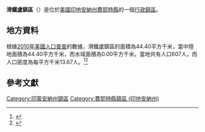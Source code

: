 {{noteTA
|G1=USState
|G2=地名
|G3=Unit
}}
{{Infobox settlement
|official_name            = 滑鐵盧鎮區
|native_name = Waterloo Township
|settlement_type          = [[行政鎮區|行政鎮區]]
|image_skyline            = 
|imagesize                = 
|image_map                = Map highlighting Waterloo Township, Fayette County, Indiana.svg
|mapsize                  = 250px
|pushpin_map  =USA Indiana
|pushpin_label = 滑鐵盧鎮區
|pushpin_label_position   = top
|pushpin_map_caption      = 滑鐵盧鎮區在印地安納州的位置
|subdivision_type         = [[世界政區索引|國家]]
|subdivision_type1        = [[美国州份|州份]]
|subdivision_type2        = [[印地安納州行政区划|縣]]
|subdivision_name         = [[美国|美国]]
|subdivision_name1        = [[印地安納州|印地安納州]]
|subdivision_name2        = [[費耶特縣_(印地安納州)|費耶特縣]]
|elevation_ft             = 1007
|elevation_m              = 307
|timezone                 = [[北美东部時區|北美东部時區]]
|area_total_km2           = 44.40
|area_land_km2            = 44.40
|area_water_km2           = 0.00
|area_total_sq_mi         = 
|area_land_sq_mi          = 
|area_water_sq_mi         = 
|population_as_of         = [[2010年美國人口普查|2010]]
|population_footnotes     = 
|population_total         = 607
|population_density_km2   = auto
|population_density_sq_mi = auto
|utc_offset               = -5
|coordinates              = {{coord|39|41|42|N|85|04|43|W|type:city_region:US-AL_source:GNS-enwiki|display=inline,title}}
| coor_pinpoint           = 
| coordinates_footnotes   = 
|timezone_DST             = EDT
|utc_offset_DST           = -4
|postal_code_type         = [[美國郵區編號|郵區編號]]
|postal_code              = 
|area_code                = {{link-en|电话区号317|Area code 317|317}}
|blank_name = [[地名信息系统|GNIS ID]]
|blank_info = 454026
}}
'''滑鐵盧鎮區'''（{{lang-en|Waterloo Township}}）是位於[[美國|美國]][[印地安納州|印地安納州]][[費耶特縣_(印地安納州)|費耶特縣]]的一個[[行政鎮區|行政鎮區]]。

== 地方資料 ==
根據[[2010年美國人口普查|2010年美國人口普查]]的數據，滑鐵盧鎮區的面積為44.40平方千米，當中陸地面積為44.40平方千米，而水域面積為0.00平方千米。當地共有人口607人，而人口密度為每平方千米13.67人。<ref name="GR8">{{cite web|url=http://factfinder2.census.gov|publisher=[[美国人口调查局|美国人口调查局]]|accessdate=2011-05-14|title=American FactFinder|archive-date=2012-05-31|archive-url=https://www.webcitation.org/684qxv6Xd?url=http://factfinder2.census.gov/|dead-url=no}}</ref><ref>{{cite web|url=https://www.citypopulation.de/en/usa/illinois/admin/|title=USA: Illinois (Counties and Townships) - City Population|accessdate=2020-07-13|archive-date=2020-04-22|archive-url=https://web.archive.org/web/20200422090607/https://www.citypopulation.de/en/usa/illinois/admin/|dead-url=no}}</ref>

== 參考文獻 ==
{{reflist}}

{{費耶特縣 (印地安納州)}}

{{DEFAULTSORT:Waterloo Township}}
[[Category:印第安納州鎮區|Category:印第安納州鎮區]]
[[Category:費耶特縣鎮區_(印地安納州)|Category:費耶特縣鎮區 (印地安納州)]]

{{Indiana-geo-stub}}